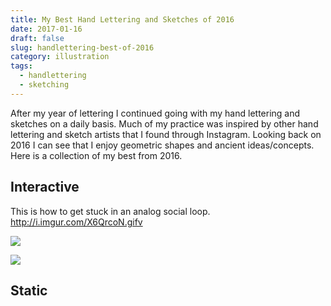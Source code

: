 ```yaml
---
title: My Best Hand Lettering and Sketches of 2016
date: 2017-01-16
draft: false
slug: handlettering-best-of-2016
category: illustration
tags:
  - handlettering
  - sketching
---
```


After my year of lettering I continued going with my hand lettering and sketches on a daily basis. Much of my practice was inspired by other hand lettering and sketch artists that I found through Instagram. Looking back on 2016 I can see that I enjoy geometric shapes and ancient ideas/concepts. Here is a collection of my best from 2016.

## Interactive

This is how to get stuck in an analog social loop. http://i.imgur.com/X6QrcoN.gifv

<Flexbox gap>

[![](https://res.cloudinary.com/joelmturner/w_500,h_500,c_fill,q_auto/blog/2017/01/viral-card-1-optimized.jpg)](https://res.cloudinary.com/joelmturner/w_500,h_500,c_fill,q_auto/blog/2017/01/viral-card-1-optimized.jpg)

[![](https://res.cloudinary.com/joelmturner/w_500,h_500,c_fill,q_auto/blog/2017/01/viral-card-2-optimized.jpg)](https://res.cloudinary.com/joelmturner/w_500,h_500,c_fill,q_auto/blog/2017/01/viral-card-2-optimized.jpg)

</Flexbox>

## Static

<PostGallery collection="insta2016" />

<!-- \[gallery columns="5" link="file" size="medium" ids="17401,17402,17403,17404,17405,17406,17407,17408,17409,17410,17411,17412,17413,17414,17415,17416,17417,17418,17419,17420,17421,17422,17423,17424,17425,17426,17427,17428,17429,17430"\] -->
